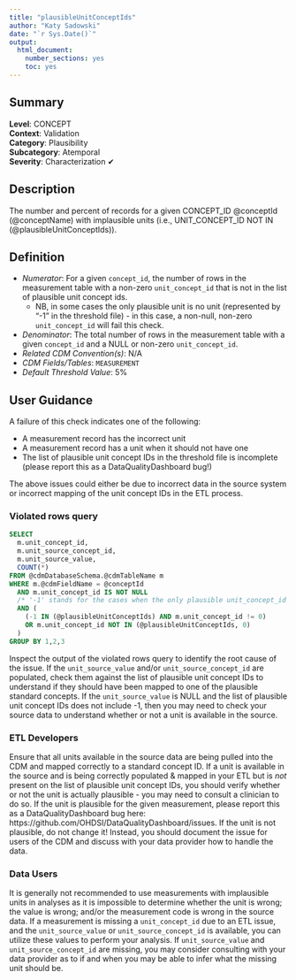 ```yaml
---
title: "plausibleUnitConceptIds"
author: "Katy Sadowski"
date: "`r Sys.Date()`"
output:
  html_document:
    number_sections: yes
    toc: yes
---
```


## Summary

**Level**: CONCEPT\
**Context**: Validation\
**Category**: Plausibility\
**Subcategory**: Atemporal\
**Severity**: Characterization &#10004;


## Description
The number and percent of records for a given CONCEPT_ID @conceptId (@conceptName) with implausible units (i.e., UNIT_CONCEPT_ID NOT IN (@plausibleUnitConceptIds)).


## Definition

- *Numerator*: For a given `concept_id`, the number of rows in the measurement table with a non-zero `unit_concept_id` that is not in the list of plausible unit concept ids.
  - NB, in some cases the only plausible unit is no unit (represented by "-1" in the threshold file) - in this case, a non-null, non-zero `unit_concept_id` will fail this check.
- *Denominator*: The total number of rows in the measurement table with a given `concept_id` and a NULL or non-zero `unit_concept_id`.
- *Related CDM Convention(s)*: N/A
- *CDM Fields/Tables*: `MEASUREMENT`
- *Default Threshold Value*: 5%


## User Guidance
A failure of this check indicates one of the following:

- A measurement record has the incorrect unit
- A measurement record has a unit when it should not have one
- The list of plausible unit concept IDs in the threshold file is incomplete (please report this as a DataQualityDashboard bug!)

The above issues could either be due to incorrect data in the source system or incorrect mapping of the unit concept IDs in the ETL process.

### Violated rows query
```sql
SELECT 
  m.unit_concept_id,
  m.unit_source_concept_id,
  m.unit_source_value,
  COUNT(*)
FROM @cdmDatabaseSchema.@cdmTableName m
WHERE m.@cdmFieldName = @conceptId
  AND m.unit_concept_id IS NOT NULL
  /* '-1' stands for the cases when the only plausible unit_concept_id is no unit; 0 prevents flagging rows with a unit_concept_id of 0, which are checked in standardConceptRecordCompleteness */
  AND (
    (-1 IN (@plausibleUnitConceptIds) AND m.unit_concept_id != 0) 
    OR m.unit_concept_id NOT IN (@plausibleUnitConceptIds, 0)
  )
GROUP BY 1,2,3
```

Inspect the output of the violated rows query to identify the root cause of the issue.  If the `unit_source_value` and/or `unit_source_concept_id` are populated, check them against the list of plausible unit concept IDs to understand if they should have been mapped to one of the plausible standard concepts.  If the `unit_source_value` is NULL and the list of plausible unit concept IDs does not include -1, then you may need to check your source data to understand whether or not a unit is available in the source. 

### ETL Developers

Ensure that all units available in the source data are being pulled into the CDM and mapped correctly to a standard concept ID.  If a unit is available in the source and is being correctly populated & mapped in your ETL but is *not* present on the list of plausible unit concept IDs, you should verify whether or not the unit is actually plausible - you may need to consult a clinician to do so.  If the unit is plausible for the given measurement, please report this as a DataQualityDashboard bug here: https://github.com/OHDSI/DataQualityDashboard/issues.  If the unit is not plausible, do not change it!  Instead, you should document the issue for users of the CDM and discuss with your data provider how to handle the data.

### Data Users

It is generally not recommended to use measurements with implausible units in analyses as it is impossible to determine whether the unit is wrong; the value is wrong; and/or the measurement code is wrong in the source data.  If a measurement is missing a `unit_concept_id` due to an ETL issue, and the `unit_source_value` or `unit_source_concept_id` is available, you can utilize these values to perform your analysis.  If `unit_source_value` and `unit_source_concept_id` are missing, you may consider consulting with your data provider as to if and when you may be able to infer what the missing unit should be. 
